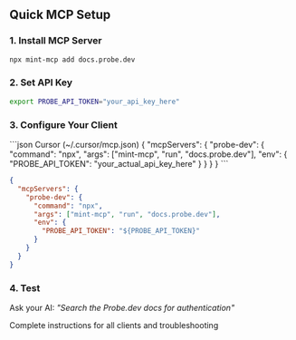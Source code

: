 ## Quick MCP Setup

### 1. Install MCP Server
```bash
npx mint-mcp add docs.probe.dev
```

### 2. Set API Key
```bash
export PROBE_API_TOKEN="your_api_key_here"
```

### 3. Configure Your Client

<CodeGroup>
```json Cursor (~/.cursor/mcp.json)
{
  "mcpServers": {
    "probe-dev": {
      "command": "npx",
      "args": ["mint-mcp", "run", "docs.probe.dev"],
      "env": {
        "PROBE_API_TOKEN": "your_actual_api_key_here"
      }
    }
  }
}
```

```json Claude Desktop
{
  "mcpServers": {
    "probe-dev": {
      "command": "npx",
      "args": ["mint-mcp", "run", "docs.probe.dev"],
      "env": {
        "PROBE_API_TOKEN": "${PROBE_API_TOKEN}"
      }
    }
  }
}
```
</CodeGroup>

### 4. Test
Ask your AI: *"Search the Probe.dev docs for authentication"*

<Card title="Full Setup Guide" href="/guides/mcp-integration">
  Complete instructions for all clients and troubleshooting
</Card> 